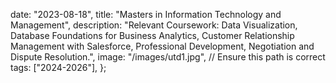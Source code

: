 
  date: "2023-08-18",
  title: "Masters in Information Technology and Management",
  description:
    "Relevant Coursework: Data Visualization, Database Foundations for Business Analytics, Customer Relationship Management with Salesforce, Professional Development, Negotiation and Dispute Resolution.",
  image: "/images/utd1.jpg", // Ensure this path is correct
  tags: ["2024-2026"],
};
